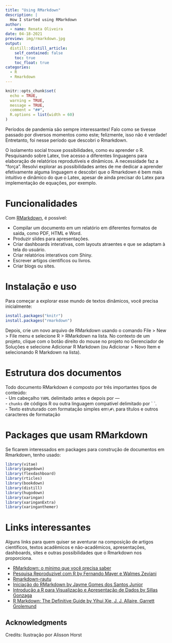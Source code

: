 ```yaml
---
title: "Using RMarkdown"
description: |
  How I started using RMarkdown
author:
  - name: Renata Oliveira
date: 04-18-2021
preview: img/rmarkdown.jpg
output:
  distill::distill_article:
    self_contained: false
    toc: true
    toc_float: true
categories:
  - R
  - Rmarkdown
---
```


<link rel="stylesheet" href="academicons-1.9.1/css/academicons.min.css"/>

```r
knitr::opts_chunk$set(
  echo = TRUE,
  warning = TRUE,
  message = TRUE,
  comment = "##",
  R.options = list(width = 60)
)
```


Períodos de pandemia são sempre interessantes! Falo como se tivesse passado por diversos momentos como este; felizmente, isso não é verdade! Entretanto, foi nesse período que descobri o Rmarkdown.

O isolamento social trouxe possibilidades, como eu aprender o R. Pesquisando sobre Latex, tive acesso a diferentes linguagens para elaboração de relatórios reprodutíveis e dinâmicos. A necessidade faz a "força". Resolvi explorar as possibilidades antes de me dedicar a aprender efetivamente alguma linguagem e descobri que o Rmarkdown é bem mais intuitivo e dinâmico do que o Latex, apesar de ainda precisar do Latex para implementação de equações, por exemplo.

# Funcionalidades

Com [RMarkdown](https://rmarkdown.rstudio.com/), é possível:

-   Compilar um documento em um relatório em diferentes formatos de saída, como PDF, HTML e Word.
-   Produzir slides para apresentações.
-   Criar dashboards interativas, com layouts atraentes e que se adaptam à tela do usuário.
-   Criar relatórios interativos com Shiny.
-   Escrever artigos científicos ou livros.
-   Criar blogs ou sites.

# Instalação e uso

Para começar a explorar esse mundo de textos dinâmicos, você precisa inicialmente:

```r
install.packages("knitr")
install.packages("rmarkdown")
```

Depois, crie um novo arquivo de RMarkdown usando o comando File \> New \> File menu e selecione R \> RMarkdown na lista. No contexto de um projeto, clique com o botão direito do mouse no projeto no Gerenciador de Soluções e selecione Adicionar R Markdown (ou Adicionar \> Novo Item e selecionando R Markdown na lista).

# Estrutura dos documentos

Todo documento RMarkdown é composto por três importantes tipos de conteúdo:   
- Um cabeçalho `YAML` delimitado antes e depois por ---    
- `chunks` de códigos R ou outra linguagem compatível delimitado por \` \`.    
- Texto estruturado com formatação simples em`\#\` para títulos e outros caracteres de formatação

# Packages que usam RMarkdown

Se ficarem interessados em packages para construção de documentos em Rmarkdown, tenho usado:

```r
library(vitae)
library(pagedown)
library(flexdashboard)
library(rticles)
library(bookdown)
library(distill)
library(hugodown)
library(xaringan)
library(xaringanExtra)
library(xaringanthemer)
```

# Links interessantes

Alguns links para quem quiser se aventurar na composição de artigos científicos, textos acadêmicos e não-acadêmicos, apresentações, dashboards, sites e outras possibilidades que o Rmarkdown nos proporciona.

-   [RMarkdown: o mínimo que você precisa saber](https://medium.com/rladiesbh/rmarkdown-o-m%C3%ADnimo-que-voc%C3%AA-precisa-saber-1cb1bb57769d)
-   [Pesquisa Reproduzível com R by Fernando Mayer e Walmes Zeviani](http://cursos.leg.ufpr.br/prr/capDocDin.html)
-   [Rmarkdown-rautu](http://www.leg.ufpr.br/~fernandomayer/palestra/useR-2015/Rmarkdown-rautu.html#outline)
-   [Iniciação do RMarkdown by Jayme Gomes dos Santos Junior](https://pet-estatistica.github.io/site/download/posts/postJAYME2.html#introducao)
-   [Introdução a R para Visualização e Apresentação de Dados by Sillas Gonzaga](http://sillasgonzaga.com/material/curso_visualizacao/apresentacao-de-dados-com-relatorios.html)
-   [R Markdown: The Definitive Guide by Yihui Xie, J. J. Allaire, Garrett Grolemund](https://bookdown.org/yihui/rmarkdown/)


## Acknowledgments {.appendix}

Credits: Ilustração por Alisson Horst
